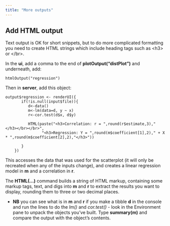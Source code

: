 ```yaml
---
title: "More outputs"
---
```


## Add HTML output

Text output is OK for short snippets, but to do more complicated formatting you need to create HTML strings which include heading tags such as \<h3\> or \</br\>.

In the **ui**, add a comma to the end of **plotOutput("distPlot")** and underneath, add:

```         
htmlOutput("regression") 
```

Then in **server**, add this object:

```         
output$regression <- renderUI({
       if(!is.null(input$file)){
          d<-data()
          m<-lm(data=d, y ~ x)
          r<-cor.test(d$x, d$y)
          
          HTML(paste("<h3>Correlation: r = ",round(r$estimate,3),"</h3></br></br>",
                "<h3>Regression: Y = ",round(m$coefficient[1],2)," + X * ",round(m$coefficient[2],2),"</h3>"))
          
       }
    })
```

This accesses the data that was used for the scatterplot (it will only be recreated when any of the inputs change), and creates a linear regression model in **m** and a correlation in **r**.

The **HTML(...)** command builds a string of HTML markup, containing some markup tags, text, and digs into **m** and **r** to extract the results you want to display, rounding them to three or two decimal places.

-   **NB** you can see what is in **m** and **r** if you make a tibble **d** in the console and run the lines to do the *lm()* and *cor.test()* - look in the Environment pane to unpack the objects you've built. Type **summary(m)** and compare the output with the object's contents.

